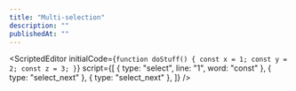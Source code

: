 ```yaml
---
title: "Multi-selection"
description: ""
publishedAt: ""
---
```


<ScriptedEditor
  initialCode={`
function doStuff() {
  const x = 1;
  const y = 2;
  const z = 3;
}
  `}
  script={[
    { type: "select", line: "1", word: "const" },
    { type: "select_next" },
    { type: "select_next" },
  ]}
/>
